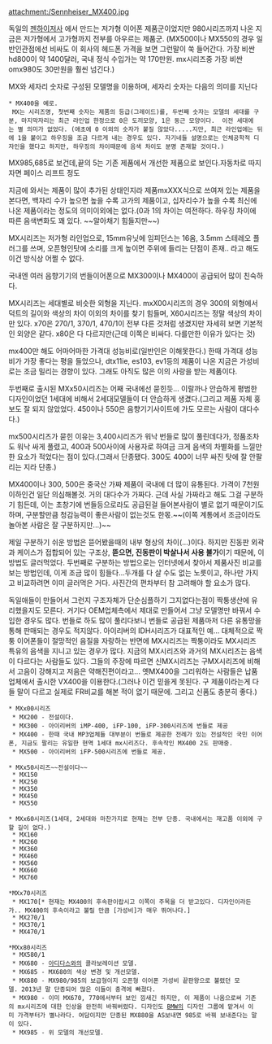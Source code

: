 attachment:/Sennheiser_MX400.jpg

독일의 [[젠하이저]]사 에서 만드는 저가형 이어폰 제품군이었지만 980시리즈까지 나온 지금은 저가형에서 고가형까지 전부를 아우르는 제품군. 
(MX500이나 MX550의 경우 일반인관점에선 비싸도 이 회사의 헤드폰 가격을 보면 그런말이 쑥 들어간다. 가장 비싼 hd800이 약 1400달러, 국내 정식 수입가는 약 170만원. mx시리즈중 가장 비싼 omx980도 30만원을 훨씬 넘긴다.)

MX와 세자리 숫자로 구성된 모델명을 이용하며, 세자리 숫자는 다음의 의미를 지닌다

 * MX400을 예로.
  MX는 시리즈명, 첫번째 숫자는 제품의 등급(그레이드)를, 두번째 숫자는 모델의 세대를 구분, 마지막자리는 최근 라인업 한정으로 0은 도끼모양, 1은 둥근 모양이다.  이전 세대에는 별 의미가 없었다. (애초에 0 이외의 숫자가 붙질 않았다.....지만, 최근 라인업에는 뒤에 1을 붙이고 하우징을 조금 다르게 내는 경우도 있다. 자기네들 설명으로는 인체공학적 디자인을 했다고 하지만, 하우징의 차이때문에 음색 차이도 분명 존재할 것이다.)
MX985,685로 보건데,끝의 5는 기존 제품에서 개선한 제품으로 보인다.자동차로 따지자면 페이스 리프트 정도 

지금에 와서는 제품이 많이 추가된 상태인지라 제품mxXXX식으로 쓰여져 있는 제품을 본다면, 백자리 수가 높으면 높을 수록 고가의 제품이고, 십자리수가 높을 수록 최신에 나온 제품이라는 정도의 의미이외에는 없다.(0과 1의 차이는 여전하다. 하우징 차이에 따른 음색변화도 꽤 있다. ~~알아채기 힘들지만~~)


MX시리즈는 저가형 라인업으로, 15mm유닛에 임피던스는 16옴, 3.5mm 스테레오 플러그를 쓰며, 오픈형인탓에 소리를 크게 높이면 주위에 들리는 단점이 존재.. 라고 해도 이건 방식상 어쩔 수 없다.

국내엔 여러 음향기기의 번들이어폰으로 MX300이나 MX400이 공급되어 많이 친숙하다.

MX시리즈는 세대별로 비슷한 외형을 지닌다. mxX00시리즈의 경우 300의 외형에서 덕트의 길이와 색상의 차이 이외의 차이를 찾기 힘들며, X60시리즈는 정말 색상의 차이만 있다. x70은 270/1, 370/1, 470/1이 전부 다른 것처럼 생겼지만 자세히 보면 기본적인 외양은 같다. x80은 다 다르지만(근데 이쪽은 비싸다. 다를만한 이유가 있다는 것)

mx400만 해도 어마어마한 가격대 성능비로(일반인은 이해못한다.) 한때 가격대 성능비가 가장 좋다는 평을 들었으나, dtx11ie, es103, ev1등의 제품이 나온 지금은 가성비로는 조금 밀리는 경향이 있다. 그래도 아직도 많은 이의 사랑을 받는 제품이다.

두번째로 출시된 MXx50시리즈는 어째 국내에선 묻힌듯... 이랄까나
안습하게 평범한 디자인이었던 1세대에 비해서 2세대모델들이 더 안습하게 생겼다.(그리고 제품 자체 홍보도 잘 되지 않았었다. 450이나 550은 음향기기사이트에 가도 모르는 사람이 대다수다.)

mx500시리즈가 묻힌 이유는 3,400시리즈가 워낙 번들로 많이 풀린데다가, 정품조차도 워낙 싸게 풀렸고, 400과 500사이에 사용자로 하여금 크게 음색의 차별화를 느낄만한 요소가 적었다는 점이 있다.(그래서 단종됐다. 300도 400이 너무 싸진 탓에 잘 안팔리는 지라 단종.)

MX400이나 300, 500은 중국산 가짜 제품이 국내에 더 많이 유통된다. 가격이 7천원 이하인건 일단 의심해볼것. 거의 대다수가 가짜다. 근데 사실 가짜라고 해도 그걸 구분하기 힘든데, 이는 초창기에 번들등으로라도 공급된걸 들어본사람이 별로 없기 때문이기도 하며, 구분할만큼 청감능력이 좋은사람이 없는것도 한몫.~~(이쪽 계통에서 조금이라도 놀아본 사람은 잘 구분하지만...)~~

제일 구분하기 쉬운 방법은 뜯어봤을때의 내부 형상의 차이(...)이다.
하지만 진동판 외곽과 케이스가 접합되어 있는 구조상, '''뜯으면, 진동판이 박살나서 사용 불가'''이기 때문에, 이방법도 글러먹었다.
두번째로 구분하는 방법으로는 인터넷에서 찾아서 제품사진 비교를 보는 방법인데, 이게 조금 많이 힘들다...두개를 다 살 수도 없는 노릇이고, 하나만 가지고 비교하려면 이미 글러먹은 거다. 사진간의 편차부터 참 고려해야 할 요소가 많다.

독일애들이 만들어서 그런지 구조자체가 단순심플하기 그지없다는점이 짝퉁생산에 유리했을지도 모른다. 거기다 OEM업체측에서 제대로 만들어서 그냥 모델명만 바꿔서 수입한 경우도 많다. 번들로 하도 많이 풀리다보니 번들로 공급된 제품마저 다른 유통망을 통해 판매되는 경우도 적지않다. 아이리버의 IDH시리즈가 대표적인 예...
대체적으로 짝퉁 이어폰들이 절망적인 음질을 자랑하는 반면에 MX시리즈는 짝퉁이라도 MX시리즈 특유의 음색을 지니고 있는 경우가 많다. 지금의 MX시리즈와 과거의 MX시리즈는 음색이 다르다는 사람들도 있다. 그들의 주장에 따르면 신MX시리즈는 구MX시리즈에 비해서 고음이 강해지고 저음은 약해진편이라고... 옛MX400을 그리워하는 사람들은 납품업체에서 출시한 VX400을 이용한다.(그러나 이건 믿을게 못된다. 구 제품이라는게 다들 말이 다르고 실제로 FR비교를 해본 적이 없기 때문에. 그리고 신품도 충분히 좋다.)

 * MXx00시리즈
  * MX200 - 전설이다.
  * MX300 - 아이리버의 iMP-400, iFP-100, iFP-300시리즈에 번들로 제공
  * MX400 - 한때 국내 MP3업체들 대부분이 번들로 제공한 전례가 있는 전설적인 국민 이어폰, 지금도 팔리는 유일한 현역 1세대 mx시리즈다. 후속작인 MX400 2도 판매중.
  * MX500 - 아이리버의 iFP-500시리즈에 번들로 제공.

 * MXx50시리즈~~전설이다~~
  * MX150
  * MX250
  * MX350
  * MX450
  * MX550

 * MXx60시리즈(1세대, 2세대와 마찬가지로 현재는 전부 단종. 국내에서는 재고품 이외에 구할 길이 없다.)
  * MX160
  * MX260
  * MX360
  * MX460
  * MX560
  * MX660
  * MX760

 *MXx70시리즈
  * MX170[* 현재는 MX400의 후속판이랍시고 이쪽이 주목을 더 받고있다. 디자인이라든가.. MX400의 후속이라고 불릴 만큼 [가성비]가 매우 뛰어나다.]
  * MX270/1
  * MX370/1
  * MX470/1

 *MXx80시리즈
  * MX580/1
  * MX680 - [[아디다스]]와의 콜라보레이션 모델.
  * MX685 - MX680의 색상 변경 및 개선모델.
  * MX880 - MX980/985의 보급형이지 오픈형 이어폰 가성비 끝판왕으로 불렸던 모델. 2013년 말 단종되어 많은 이들이 충격에 빠졌다.
  * MX980 - 이미 MX670, 770에서부터 보인 낌새긴 하지만, 이 제품이 나옴으로써 기존의 mx시리즈에 대한 인상을 완전히 바꿔버렸다. 디자인도 [[BMW]]의 디자인 그룹에 맡겨서 이미 가격부터가 별나라다. 여담이지만 단종된 MX880을 AS보내면 985로 바꿔 보내준다는 말이 있다.
  * MX985 - 위 모델의 개선모델.
